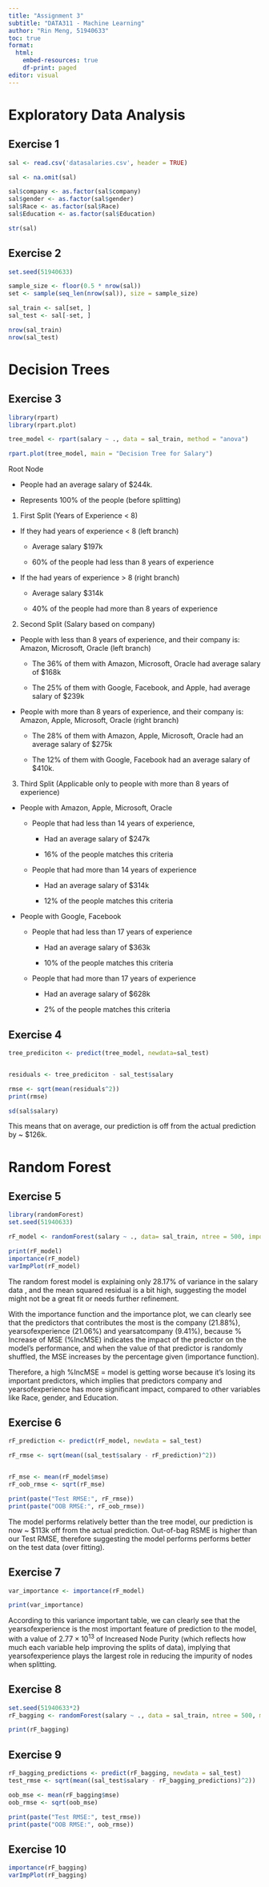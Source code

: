 ```yaml
---
title: "Assignment 3"
subtitle: "DATA311 - Machine Learning"
author: "Rin Meng, 51940633"
toc: true
format:
  html:
    embed-resources: true
    df-print: paged
editor: visual
---
```


# **Exploratory Data Analysis**

## Exercise 1

```r
sal <- read.csv('datasalaries.csv', header = TRUE)

sal <- na.omit(sal)

sal$company <- as.factor(sal$company)
sal$gender <- as.factor(sal$gender)
sal$Race <- as.factor(sal$Race)
sal$Education <- as.factor(sal$Education)

str(sal)

```

## Exercise 2

```r
set.seed(51940633)

sample_size <- floor(0.5 * nrow(sal))
set <- sample(seq_len(nrow(sal)), size = sample_size)

sal_train <- sal[set, ]
sal_test <- sal[-set, ]

nrow(sal_train)
nrow(sal_test)
```

# **Decision Trees**

## Exercise 3

```r
library(rpart)
library(rpart.plot)

tree_model <- rpart(salary ~ ., data = sal_train, method = "anova")

rpart.plot(tree_model, main = "Decision Tree for Salary")
```

Root Node

-   People had an average salary of \$244k.

-   Represents 100% of the people (before splitting)

1.  First Split (Years of Experience \< 8)

-   If they had years of experience \< 8 (left branch)

    -   Average salary \$197k

    -   60% of the people had less than 8 years of experience

-   If the had years of experience \> 8 (right branch)

    -   Average salary \$314k

    -   40% of the people had more than 8 years of experience

2.  Second Split (Salary based on company)

-   People with less than 8 years of experience, and their company is: Amazon, Microsoft, Oracle (left branch)

    -   The 36% of them with Amazon, Microsoft, Oracle had average salary of \$168k

    -   The 25% of them with Google, Facebook, and Apple, had average salary of \$239k

-   People with more than 8 years of experience, and their company is: Amazon, Apple, Microsoft, Oracle (right branch)

    -   The 28% of them with Amazon, Apple, Microsoft, Oracle had an average salary of \$275k

    -   The 12% of them with Google, Facebook had an average salary of \$410k.

3.  Third Split (Applicable only to people with more than 8 years of experience)

-   People with Amazon, Apple, Microsoft, Oracle

    -   People that had less than 14 years of experience,

        -   Had an average salary of \$247k

        -   16% of the people matches this criteria

    -   People that had more than 14 years of experience

        -   Had an average salary of \$314k

        -   12% of the people matches this criteria

-   People with Google, Facebook

    -   People that had less than 17 years of experience

        -   Had an average salary of \$363k

        -   10% of the people matches this criteria

    -   People that had more than 17 years of experience

        -   Had an average salary of \$628k

        -   2% of the people matches this criteria

## Exercise 4

```r
tree_prediciton <- predict(tree_model, newdata=sal_test)


residuals <- tree_prediciton - sal_test$salary

rmse <- sqrt(mean(residuals^2))
print(rmse)

sd(sal$salary)

```

This means that on average, our prediction is off from the actual prediction by \~ \$126k.

# **Random Forest**

## Exercise 5

```r
library(randomForest)
set.seed(51940633)

rF_model <- randomForest(salary ~ ., data= sal_train, ntree = 500, importance = TRUE)

print(rF_model)
importance(rF_model)
varImpPlot(rF_model)
```

The random forest model is explaining only 28.17% of variance in the salary data , and the mean squared residual is a bit high, suggesting the model might not be a great fit or needs further refinement.

With the importance function and the importance plot, we can clearly see that the predictors that contributes the most is the company (21.88%), yearsofexperience (21.06%) and yearsatcompany (9.41%), because % Increase of MSE (%IncMSE) indicates the impact of the predictor on the model's performance, and when the value of that predictor is randomly shuffled, the MSE increases by the percentage given (importance function).

Therefore, a high %IncMSE = model is getting worse because it's losing its important predictors, which implies that predictors company and yearsofexperience has more significant impact, compared to other variables like Race, gender, and Education.

## Exercise 6

```r
rF_prediction <- predict(rF_model, newdata = sal_test)

rF_rmse <- sqrt(mean((sal_test$salary - rF_prediction)^2))


rF_mse <- mean(rF_model$mse)
rF_oob_rmse <- sqrt(rF_mse)

print(paste("Test RMSE:", rF_rmse))
print(paste("OOB RMSE:", rF_oob_rmse))
```

The model performs relatively better than the tree model, our prediction is now \~ \$113k off from the actual prediction. Out-of-bag RSME is higher than our Test RMSE, therefore suggesting the model performs performs better on the test data (over fitting).

## Exercise 7

```r
var_importance <- importance(rF_model)

print(var_importance)
```

According to this variance important table, we can clearly see that the yearsofexperience is the most important feature of prediction to the model, with a value of $2.77 \times 10^{13}$ of Increased Node Purity (which reflects how much each variable help improving the splits of data), implying that yearsofexperience plays the largest role in reducing the impurity of nodes when splitting.

## Exercise 8

```r
set.seed(51940633*2)
rF_bagging <- randomForest(salary ~ ., data = sal_train, ntree = 500, mtry = ncol(sal_train) - 1, importance = TRUE)

print(rF_bagging)
```

## Exercise 9

```r
rF_bagging_predictions <- predict(rF_bagging, newdata = sal_test)
test_rmse <- sqrt(mean((sal_test$salary - rF_bagging_predictions)^2))

oob_mse <- mean(rF_bagging$mse)
oob_rmse <- sqrt(oob_mse)

print(paste("Test RMSE:", test_rmse))
print(paste("OOB RMSE:", oob_rmse))
```

## Exercise 10

```r
importance(rF_bagging)
varImpPlot(rF_bagging)
```
